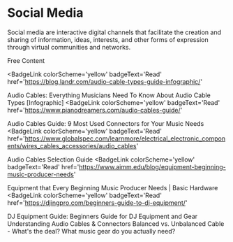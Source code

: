 # Social Media

Social media are interactive digital channels that facilitate the creation and sharing of information, ideas, interests, and other forms of expression through virtual communities and networks.

<ResourceGroupTitle>Free Content</ResourceGroupTitle>

<BadgeLink
  colorScheme='yellow'
  badgeText='Read'
  href='https://blog.landr.com/audio-cable-types-guide-infographic/'
>
  Audio Cables: Everything Musicians Need To Know About Audio Cable Types
  [Infographic]
</BadgeLink>
<BadgeLink
  colorScheme='yellow'
  badgeText='Read'
  href='https://www.pianodreamers.com/audio-cables-guide/'
>
  Audio Cables Guide: 9 Most Used Connectors for Your Music Needs
</BadgeLink>
<BadgeLink
  colorScheme='yellow'
  badgeText='Read'
  href='https://www.globalspec.com/learnmore/electrical_electronic_components/wires_cables_accessories/audio_cables'
>
  Audio Cables Selection Guide
</BadgeLink>
<BadgeLink
  colorScheme='yellow'
  badgeText='Read'
  href='https://www.aimm.edu/blog/equipment-beginning-music-producer-needs'
>
  Equipment that Every Beginning Music Producer Needs | Basic Hardware
</BadgeLink>
<BadgeLink
  colorScheme='yellow'
  badgeText='Read'
  href='https://djingpro.com/beginners-guide-to-dj-equipment/'
>
  DJ Equipment Guide: Beginners Guide for DJ Equipment and Gear
</BadgeLink>
<BadgeLink badgeText='Watch' href='https://www.youtube.com/watch?v=dV8rpGUoxns'>
  Understanding Audio Cables & Connectors
</BadgeLink>
<BadgeLink badgeText='Watch' href='https://www.youtube.com/watch?v=BQtMFsw_3Hg'>
  Balanced vs. Unbalanced Cable - What's the deal?
</BadgeLink>
<BadgeLink badgeText='Watch' href='https://www.youtube.com/watch?v=2JBOgJ0lTJo'>
  What music gear do you actually need?
</BadgeLink>
